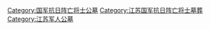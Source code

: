 [[Category:国军抗日阵亡将士公墓|Category:国军抗日阵亡将士公墓]]
[[Category:江苏国军抗日阵亡将士墓葬|Category:江苏国军抗日阵亡将士墓葬]]
[[Category:江苏军人公墓|Category:江苏军人公墓]]
